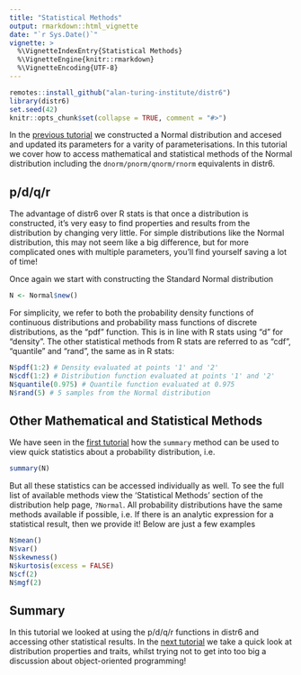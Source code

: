```yaml
---
title: "Statistical Methods"
output: rmarkdown::html_vignette
date: "`r Sys.Date()`"
vignette: >
  %\VignetteIndexEntry{Statistical Methods}
  %\VignetteEngine{knitr::rmarkdown}
  %\VignetteEncoding{UTF-8}
---
```


```r
remotes::install_github("alan-turing-institute/distr6")
library(distr6)
set.seed(42)
knitr::opts_chunk$set(collapse = TRUE, comment = "#>")
```

In the [previous tutorial](https://alan-turing-institute.github.io/distr6/articles/webs/parameters.html) we constructed a Normal distribution and accesed and updated its parameters for a varity of parameterisations. In this tutorial we cover how to access mathematical and statistical methods of the Normal distribution including the `dnorm/pnorm/qnorm/rnorm` equivalents in distr6.

## p/d/q/r

The advantage of distr6 over R stats is that once a distribution is constructed, it's very easy to find properties and results from the distribution by changing very little. For simple distributions like the Normal distribution, this may not seem like a big difference, but for more complicated ones with multiple parameters, you'll find yourself saving a lot of time!

Once again we start with constructing the Standard Normal distribution
```r
N <- Normal$new()
```

For simplicity, we refer to both the probability density functions of continuous distributions and probability mass functions of discrete distributions, as the "pdf" function. This is in line with R stats using "d" for "density". The other statistical methods from R stats are referred to as "cdf", "quantile" and "rand", the same as in R stats:

```r
N$pdf(1:2) # Density evaluated at points '1' and '2'
N$cdf(1:2) # Distribution function evaluated at points '1' and '2'
N$quantile(0.975) # Quantile function evaluated at 0.975
N$rand(5) # 5 samples from the Normal distribution
```

## Other Mathematical and Statistical Methods

We have seen in the [first tutorial](https://alan-turing-institute.github.io/distr6/articles/webs/constructing_a_distribution.html) how the `summary` method can be used to view quick statistics about a probability distribution, i.e.
```r
summary(N)
```

But all these statistics can be accessed individually as well. To see the full list of available methods view the 'Statistical Methods' section of the distribution help page, `?Normal`. All probability distributions have the same methods available if possible, i.e. If there is an analytic expression for a statistical result, then we provide it! Below are just a few examples

```r
N$mean()
N$var()
N$skewness()
N$kurtosis(excess = FALSE)
N$cf(2)
N$mgf(2)
```


## Summary

In this tutorial we looked at using the p/d/q/r functions in distr6 and accessing other statistical results. In the [next tutorial](https://alan-turing-institute.github.io/distr6/articles/webs/properties_traits.html) we take a quick look at distribution properties and traits, whilst trying not to get into too big a discussion about object-oriented programming!
